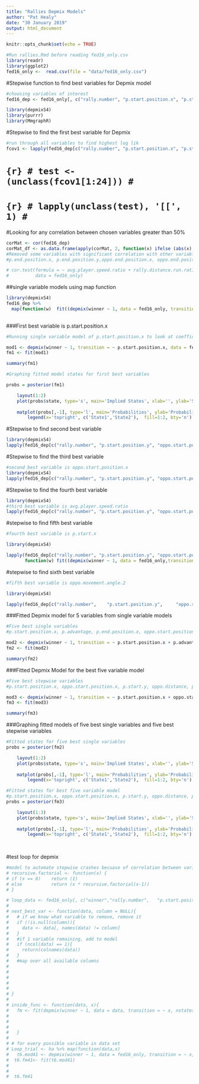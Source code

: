 ```yaml
---
title: "Rallies Depmix Models"
author: "Pat Healy"
date: "30 January 2019"
output: html_document
---
```


```r
knitr::opts_chunk$set(echo = TRUE)
```

```r
#Run rallies.Rmd before reading fed16_only.csv
library(readr)
library(ggplot2)
fed16_only <-  read.csv(file = "data/fed16_only.csv")
```

#Stepwise function to find best variables for Depmix model
```r

#choosing variables of interest
fed16_dep <- fed16_only[, c("rally.number", "p.start.position.x", "p.start.position.y",     "oppo.start.position.x", "oppo.start.position.y", "p.work", "oppo.work", "avg.player.speed.ratio", "avg.player.acceleration.ratio", "lag.p.movement.angle.1", "p.start.x", "p.start.y", "lag.p.angle", "lag.speed.ratio", "rally.side.change.count.diff")]
```






```r
library(depmixS4)
library(purrr)
library(MmgraphR)

```


#Stepwise to find the first best variable for Depmix

```r

#run through all variables to find highest log lik
fcov1 <- lapply(fed16_dep[c("rally.number", "p.start.position.x", "p.start.position.y",     "oppo.start.position.x", "oppo.start.position.y", "p.work", "oppo.work", "avg.player.speed.ratio", "avg.player.acceleration.ratio", "lag.p.movement.angle.1", "p.start.x", "p.start.y", "lag.p.angle", "lag.speed.ratio", "rally.side.change.count.diff")], function(w) fit((depmix(winner ~ 1, data = fed16_only, transition = ~ w, nstates = 2, family=multinomial("identity"))), verbose = FALSE, emc=em.control(rand=TRUE)))


```

# ```{r}
# test <- (unclass(fcov1[1:24]))
# ```
# 
# 
# ```{r}
# lapply(unclass(test), '[[', 1)
# ```

#Looking for any correlation between chosen variables greater than 50%
```r
corMat <- cor(fed16_dep)
corMat_df <- as.data.frame(apply(corMat, 2, function(x) ifelse (abs(x) >=0.5,x,"NA")))
#Removed some variables with significant correlation with other variables above 50%:
#p.end.position.x, p.end.position.y,oppo.end.position.x, oppo.end.position.y, p.rally.side.change.count,oppo.rally.side.change.count, p.advantage, p.distance, oppo.distance, fhand, p.advantage, rally.distance.run.ratio
```

```r
# cor.test(formula = ~ avg.player.speed.ratio + rally.distance.run.ratio,
#          data = fed16_only)


```


##single variable models using map function
```r
library(depmixS4)
fed16_dep %>%
  map(function(w)  fit((depmix(winner ~ 1, data = fed16_only, transition = ~ w, nstates = 2, family=multinomial("identity"))), verbose = FALSE, emc=em.control(rand=TRUE)) )
 
```



###First best variable is p.start.position.x
```r
#Running single variable model of p.start.position.x to look at coefficients

mod1 <- depmix(winner ~ 1, transition = ~ p.start.position.x, data = fed16_only, nstates = 2, family=multinomial("identity"))
fm1 <- fit(mod1)

summary(fm1)
```


```r
#Graphing fitted model states for first best variables

probs = posterior(fm1)

	layout(1:2)
	plot(probs$state, type='s', main='Implied States', xlab='', ylab='State')
	
	matplot(probs[,-1], type='l', main='Probabilities', ylab='Probability')
		legend(x='topright', c('State1','State2'),  fill=1:2, bty='n')
```


#Stepwise to find second best variable

```r
library(depmixS4)
lapply(fed16_dep[c("rally.number", "p.start.position.y", "oppo.start.position.x", "oppo.start.position.y", "p.work", "oppo.work", "avg.player.speed.ratio", "avg.player.acceleration.ratio", "lag.p.movement.angle.1", "p.start.x", "p.start.y", "lag.p.angle", "lag.speed.ratio", "rally.side.change.count.diff")], function(w) fit((depmix(winner ~ 1, data = fed16_only, transition = ~ p.start.position.x + w, nstates = 2, family=multinomial("identity"))), verbose = FALSE, emc=em.control(rand=TRUE)))


```

#Stepwise to find the third best variable
```r
#second best variable is oppo.start.position.x
library(depmixS4)
lapply(fed16_dep[c("rally.number", "p.start.position.y", "oppo.start.position.y", "p.work", "oppo.work", "avg.player.speed.ratio", "avg.player.acceleration.ratio", "lag.p.movement.angle.1", "p.start.x", "p.start.y", "lag.p.angle", "lag.speed.ratio", "rally.side.change.count.diff")], function(w) fit((depmix(winner ~ 1, data = fed16_only, transition = ~ p.start.position.x + oppo.start.position.x + w, nstates = 2, family=multinomial("identity"))), verbose = FALSE, emc=em.control(rand=TRUE)))
```
#Stepwise to find the fourth best variable

```r
library(depmixS4)
#third best variable is avg.player.speed.ratio
lapply(fed16_dep[c("rally.number", "p.start.position.y", "oppo.start.position.y", "p.work", "oppo.work", "avg.player.speed.ratio", "lag.p.movement.angle.1", "p.start.x", "p.start.y", "lag.p.angle", "lag.speed.ratio", "rally.side.change.count.diff")], function(w) fit((depmix(winner ~ 1, data = fed16_only, transition = ~ ~ p.start.position.x + oppo.start.position.x + avg.player.speed.ratio + w, nstates = 2, family=multinomial("identity"))), verbose = FALSE, emc=em.control(rand=TRUE)))
```
#stepwise to find fifth best variable
```r
#fourth best variable is p.start.x

library(depmixS4)

lapply(fed16_dep[c("rally.number", "p.start.position.y", "oppo.start.position.y", "p.work", "oppo.work", "avg.player.speed.ratio", "lag.p.movement.angle.1", "p.start.y", "lag.p.angle", "lag.speed.ratio", "rally.side.change.count.diff")], 
       function(w) fit((depmix(winner ~ 1, data = fed16_only,transition = ~ p.start.position.x + oppo.start.position.x + avg.player.speed.ratio + p.start.x + w, nstates = 2, family=multinomial("identity"))), verbose = FALSE, emc=em.control(rand=TRUE)))
```



#stepwise to find sixth best variable
```r
#fifth best variable is oppo.movement.angle.2

library(depmixS4)

lapply(fed16_dep[c("rally.number",    "p.start.position.y",     "oppo.start.position.x", "oppo.start.position.y",      "p.work", "oppo.work",   "avg.player.speed.ratio", "avg.player.acceleration.ratio", "p.start.y",  "p.start.x", "p.start.y", "lag.speed.ratio")], function(w) fit((depmix(winner ~ 1, data = fed16_only, transition = ~ p.start.position.x + oppo.start.position.x + p.movement.angle.2 + oppo.distance + oppo.movement.angle.2 + w, nstates = 2, family=multinomial("identity"))), verbose = FALSE, emc=em.control(rand=TRUE)))

```















###Fitted Depmix model for 5 variables from single variable models
```r
#Five best single variables
#p.start.position.x, p.advantage, p.end.position.x, oppo.start.position.x, oppo.distance

mod2 <- depmix(winner ~ 1, transition = ~ p.start.position.x + p.advantage + p.end.position.x + oppo.start.position.x + oppo.distance, data = fed16_only, nstates = 2, family=multinomial("identity"))
fm2 <- fit(mod2)

summary(fm2)
```

###Fitted Depmix Model for the best five variable model
```r
#Five best stepwise variables
#p.start.position.x, oppo.start.position.x, p.start.y, oppo.distance, p.end.position.y

mod3 <- depmix(winner ~ 1, transition = ~ p.start.position.x + oppo.start.position.x + p.start.y + oppo.distance + p.end.position.y, data = fed16_only, nstates = 2, family=multinomial("identity"))
fm3 <- fit(mod3)

summary(fm3)
```

###Graphing fitted models of five best single variables and five best stepwise variables

```r
#Fitted states for five best single variables
probs = posterior(fm2)

	layout(1:2)
	plot(probs$state, type='s', main='Implied States', xlab='', ylab='State')
	
	matplot(probs[,-1], type='l', main='Probabilities', ylab='Probability')
		legend(x='topright', c('State1','State2'),  fill=1:2, bty='n')
```

```r
#Fitted states for best five variable model
#p.start.position.x, oppo.start.position.x, p.start.y, oppo.distance, p.end.position.y
probs = posterior(fm3)

	layout(1:3)
	plot(probs$state, type='s', main='Implied States', xlab='', ylab='State')
	
	matplot(probs[,-1], type='l', main='Probabilities', ylab='Probability')
		legend(x='topright', c('State1','State2'),  fill=1:2, bty='n')
		
	
```




#test loop for depmix




```r

#model to automate stepwise crashes becuase of correlation between variables
# recursive.factorial <- function(x) {
# if (x == 0)    return (1)
# else           return (x * recursive.factorial(x-1))
# }

# loop_data <- fed16_only[, c("winner","rally.number",   "p.start.position.x",    "p.start.position.y",     "oppo.start.position.x", "oppo.start.position.y",      "p.work", "oppo.work",   "avg.player.speed.ratio", "avg.player.acceleration.ratio",       "p.movement.angle.1", "p.movement.angle.2", "oppo.movement.angle.2", "p.start.x", "p.start.y", "lag.p.angle", "lag.speed.ratio")]
# 
# next_best_var <- function(data, column = NULL){
#   # if we know what variable to remove, remove it
#   if (!is.null(column)){
#     data <- data[, names(data) != column]
#   }
#   #if 1 variable remaining, add to model
#   if (ncol(data) == 1){
#     return(colnames(data))
#   }
#   #map over all available columns
#   
#   
#   
#   
#   
# }
# 
# inside_func <- function(data, x){
#   fm <- fit(depmix(winner ~ 1, data = data, transition = ~ x, nstates = 2, family=multinomial("identity")))
#   
#   
#   
#   }
# 
# # for every possible variable in data set
# Loop_trial <- ha %>% map(function(data,x) 
#   t6.mod41 <- depmix(winner ~ 1, data = fed16_only, transition = ~ x, nstates = 2, family=multinomial("identity")))
#  t6.fm41<- fit(t6.mod41)
#  
# 
#  t6.fm41
 
 
```
